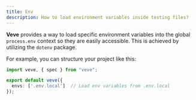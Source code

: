 ```yaml
---
title: Env
description: How to load environment variables inside testing files?
---
```



**Veve** provides a way to load specific environment variables into the global `process.env` context so they are easily accessible. This is achieved by utilizing the `dotenv` package.

For example, you can structure your project like this:

<Files>
  <Folder name="root" defaultOpen>
    <File name=".env.local" />
    <File name="veve.config.ts" />
  </Folder>
</Files>

```ts twoslash title="veve.config.ts"
import veve, { spec } from "veve";

export default veve({
  envs: ['.env.local']  // Load env variables from .env.local
});

